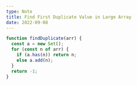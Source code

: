 ```yaml
---
type: Note
title: Find First Duplicate Value in Large Array
date: 2022-09-08
---
```


```javascript
function findDuplicate(arr) {
  const a = new Set();
  for (const n of arr) {
    if (a.has(n)) return n;
    else a.add(n);
  }
  return -1;
}
```
